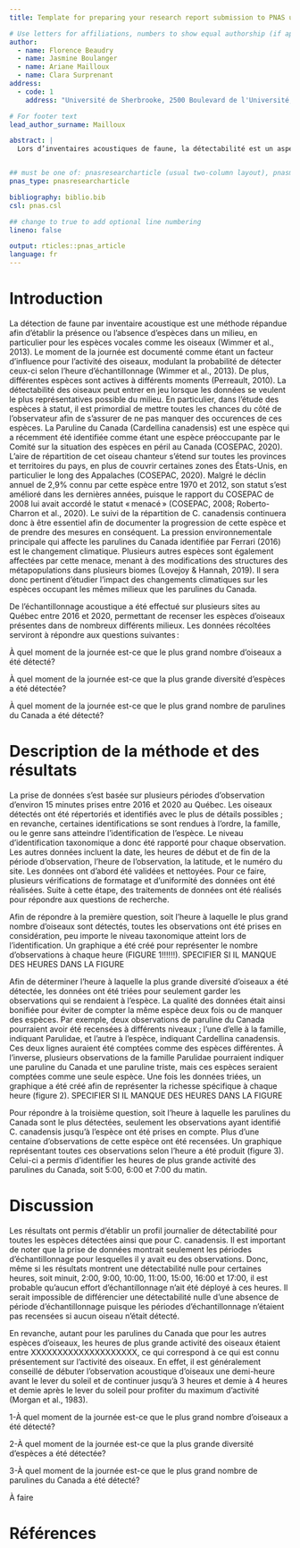```yaml
---
title: Template for preparing your research report submission to PNAS using RMarkdown

# Use letters for affiliations, numbers to show equal authorship (if applicable) and to indicate the corresponding author
author:
  - name: Florence Beaudry
  - name: Jasmine Boulanger
  - name: Ariane Mailloux
  - name: Clara Surprenant
address:
  - code: 1
    address: "Université de Sherbrooke, 2500 Boulevard de l'Université, Sherbrooke, Québec, Canada"

# For footer text
lead_author_surname: Mailloux

abstract: |
  Lors d’inventaires acoustiques de faune, la détectabilité est un aspect qui peut mettre en jeu la qualité des données. Comment recenser la présence d’un animal si l’on n’est pas capable de savoir qu’il est présent? Dans un contexte de changements climatiques, la composition des espèces dans les écosystèmes est en constant changement, menaçant plusieurs espèces, comme la paruline du Canada (Cardellina canadensis) @cosepac_evaluation_2020. La détectabilité à différentes heures de la journée est établie pour cette espèce, basée sur des inventaires effectués entre 2016 et 2020 au Québec. La quantité d’observations de différents individus et la quantité d’observations de différentes espèces sont également établies. Ces données permettent d’identifier les moments dans la journée où il serait préférable de conduire des inventaires acoustiques, soit xxxxxxxxxxxxxxxxx. Les inventaires pendant ces heures optimisent la prise de données et augmentent la probabilité de détectabilité. Ceci sera primordial dans l’étude des changements de biodiversité et dans le suivi des populations de paruline du Canada.


## must be one of: pnasresearcharticle (usual two-column layout), pnasmathematics (one column layout), or pnasinvited (invited submissions only)
pnas_type: pnasresearcharticle

bibliography: biblio.bib
csl: pnas.csl

## change to true to add optional line numbering
lineno: false

output: rticles::pnas_article
language: fr
---
```


Introduction {.unnumbered}
========================================

La détection de faune par inventaire acoustique est une méthode répandue afin d’établir la présence ou l’absence d’espèces dans un milieu, en particulier pour les espèces vocales comme les oiseaux (Wimmer et al., 2013). Le moment de la journée est documenté comme étant un facteur d’influence pour l’activité des oiseaux, modulant la probabilité de détecter ceux-ci selon l’heure d’échantillonnage (Wimmer et al., 2013). De plus, différentes espèces sont actives à différents moments (Perreault, 2010). La détectabilité des oiseaux peut entrer en jeu lorsque les données se veulent le plus représentatives possible du milieu. En particulier, dans l’étude des espèces à statut, il est primordial de mettre toutes les chances du côté de l’observateur afin de s’assurer de ne pas manquer des occurences de ces espèces. La Paruline du Canada (Cardellina canadensis) est une espèce qui a récemment été identifiée comme étant une espèce préoccupante par le Comité sur la situation des espèces en péril au Canada (COSEPAC, 2020). L’aire de répartition de cet oiseau chanteur s’étend sur toutes les provinces et territoires du pays, en plus de couvrir certaines zones des États-Unis, en particulier le long des Appalaches (COSEPAC, 2020). Malgré le déclin annuel de 2,9% connu par cette espèce entre 1970 et 2012, son statut s’est amélioré dans les dernières années, puisque le rapport du COSEPAC de 2008 lui avait accordé le statut « menacé » (COSEPAC, 2008; Roberto-Charron et al., 2020). Le suivi de la répartition de C. canadensis continuera donc à être essentiel afin de documenter la progression de cette espèce et de prendre des mesures en conséquent. La pression environnementale principale qui affecte les parulines du Canada identifiée par Ferrari (2016) est le changement climatique. Plusieurs autres espèces sont également affectées par cette menace, menant à des modifications des structures des métapopulations dans plusieurs biomes (Lovejoy & Hannah, 2019). Il sera donc pertinent d’étudier l’impact des changements climatiques sur les espèces occupant les mêmes milieux que les parulines du Canada. 

De l’échantillonnage acoustique a été effectué sur plusieurs sites au Québec entre 2016 et 2020, permettant de recenser les espèces d’oiseaux présentes dans de nombreux différents milieux. Les données récoltées serviront à répondre aux questions suivantes :  

À quel moment de la journée est-ce que le plus grand nombre d’oiseaux a été détecté? 

À quel moment de la journée est-ce que la plus grande diversité d’espèces a été détectée? 

À quel moment de la journée est-ce que le plus grand nombre de parulines du Canada a été détecté? 

Description de la méthode et des résultats {.unnumbered}
========================================
La prise de données s’est basée sur plusieurs périodes d’observation d’environ 15 minutes prises entre 2016 et 2020 au Québec. Les oiseaux détectés ont été répertoriés et identifiés avec le plus de détails possibles ; en revanche, certaines identifications se sont rendues à l’ordre, la famille, ou le genre sans atteindre l’identification de l’espèce. Le niveau d’identification taxonomique a donc été rapporté pour chaque observation. Les autres données incluent la date, les heures de début et de fin de la période d’observation, l’heure de l’observation, la latitude, et le numéro du site. Les données ont d’abord été validées et nettoyées. Pour ce faire, plusieurs vérifications de formatage et d’uniformité des données ont été réalisées. Suite à cette étape, des traitements de données ont été réalisés pour répondre aux questions de recherche. 

Afin de répondre à la première question, soit l’heure à laquelle le plus grand nombre d’oiseaux sont détectés, toutes les observations ont été prises en considération, peu importe le niveau taxonomique atteint lors de l’identification. Un graphique a été créé pour représenter le nombre d’observations à chaque heure (FIGURE 1!!!!!!). SPECIFIER SI IL MANQUE DES HEURES DANS LA FIGURE 

Afin de déterminer l’heure à laquelle la plus grande diversité d’oiseaux a été détectée, les données ont été triées pour seulement garder les observations qui se rendaient à l’espèce. La qualité des données était ainsi bonifiée pour éviter de compter la même espèce deux fois ou de manquer des espèces. Par exemple, deux observations de paruline du Canada pourraient avoir été recensées à différents niveaux ; l’une d’elle à la famille, indiquant Parulidae, et l’autre à l’espèce, indiquant Cardellina canadensis. Ces deux lignes auraient été comptées comme des espèces différentes. À l’inverse, plusieurs observations de la famille Parulidae pourraient indiquer une paruline du Canada et une paruline triste, mais ces espèces seraient comptées comme une seule espèce.  Une fois les données triées, un graphique a été créé afin de représenter la richesse spécifique à chaque heure (figure 2). SPECIFIER SI IL MANQUE DES HEURES DANS LA FIGURE 

Pour répondre à la troisième question, soit l’heure à laquelle les parulines du Canada sont le plus détectées, seulement les observations ayant identifié C. canadensis jusqu’à l’espèce ont été prises en compte. Plus d’une centaine d’observations de cette espèce ont été recensées. Un graphique représentant toutes ces observations selon l’heure a été produit (figure 3). Celui-ci a permis d’identifier les heures de plus grande activité des parulines du Canada, soit 5:00, 6:00 et 7:00 du matin. 

Discussion {.unnumbered}
========================================

Les résultats ont permis d’établir un profil journalier de détectabilité pour toutes les espèces détectées ainsi que pour C. canadensis. Il est important de noter que la prise de données montrait seulement les périodes d’échantillonnage pour lesquelles il y avait eu des observations. Donc, même si les résultats montrent une détectabilité nulle pour certaines heures, soit minuit, 2:00, 9:00, 10:00, 11:00, 15:00, 16:00 et 17:00, il est probable qu’aucun effort d’échantillonnage n’ait été déployé à ces heures. Il serait impossible de différencier une détectabilité nulle d’une absence de période d’échantillonnage puisque les périodes d’échantillonnage n’étaient pas recensées si aucun oiseau n’était détecté. 

En revanche, autant pour les parulines du Canada que pour les autres espèces d’oiseaux, les heures de plus grande activité des oiseaux étaient entre XXXXXXXXXXXXXXXXXXXX, ce qui correspond à ce qui est connu présentement sur l’activité des oiseaux. En effet, il est généralement conseillé de débuter l’observation acoustique d’oiseaux une demi-heure avant le lever du soleil et de continuer jusqu’à 3 heures et demie à 4 heures et demie après le lever du soleil pour profiter du maximum d’activité (Morgan et al., 1983). 

1-À quel moment de la journée est-ce que le plus grand nombre d’oiseaux a été détecté? 

2-À quel moment de la journée est-ce que la plus grande diversité d’espèces a été détectée? 

3-À quel moment de la journée est-ce que le plus grand nombre de parulines du Canada a été détecté?  

 

 

À faire 


Références {.unnumbered}
========================================

<!-- Leave these lines as they are at the end of your .Rmd file to ensure placement of methods & acknowledgements sections before the references-->
\showmatmethods
\showacknow
\pnasbreak

